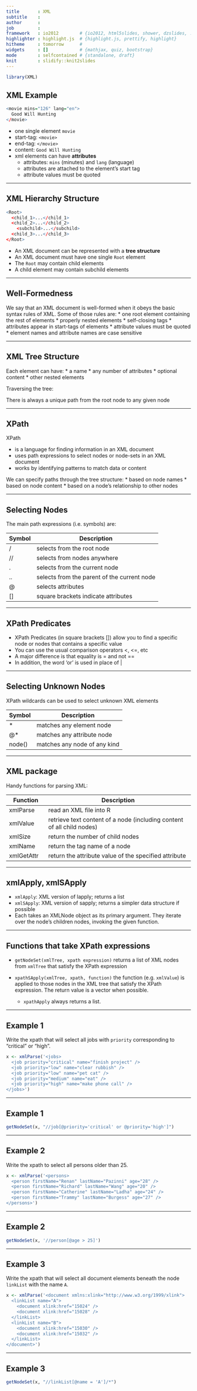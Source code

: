 ```yaml
---
title       : XML
subtitle    : 
author      : 
job         : 
framework   : io2012        # {io2012, html5slides, shower, dzslides, ...}
highlighter : highlight.js  # {highlight.js, prettify, highlight}
hitheme     : tomorrow      # 
widgets     : []            # {mathjax, quiz, bootstrap}
mode        : selfcontained # {standalone, draft}
knit        : slidify::knit2slides
---
```


```r
library(XML)
```


## XML Example

```r
<movie mins="126" lang="en">
  Good Will Hunting
</movie>
```

* one single element `movie`
* start-tag: `<movie>`
* end-tag: `</movie>`
* content: `Good Will Hunting`
* xml elements can have **attributes**
  + attributes: `mins` (minutes) and `lang` (language)
  + attributes are attached to the element's start tag
  + attribute values must be quoted

---

## XML Hierarchy Structure

```r
<Root>
  <child_1>...</child_1>
  <child_2>...</child_2>
    <subchild>...</subchild>
  <child_3>...</child_3>
</Root>
```

* An XML document can be represented with a __tree structure__
* An XML document must have one single `Root` element
* The `Root` may contain child elements
* A child element may contain subchild elements

---

## Well-Formedness

We say that an XML document is well-formed when it obeys the basic syntax rules of XML. Some of those rules are:
* one root element containing the rest of elements
* properly nested elements
* self-closing tags
* attributes appear in start-tags of elements
* attribute values must be quoted
* element names and attribute names are case sensitive

---

## XML Tree Structure

Each element can have:
* a name
* any number of attributes
* optional content
* other nested elements

Traversing the tree:

There is always a unique path from the root node to any given node

---

## XPath

XPath

* is a language for finding information in an XML document
* uses path expressions to select nodes or node-sets in an XML document
* works by identifying patterns to match data or content


We can specify paths through the tree structure:
* based on node names
* based on node content
* based on a node's relationship to other nodes

---

## Selecting Nodes

The main path expressions (i.e. symbols) are:

Symbol         | Description
-------------- | ---------------------------------------------
/              | selects from the root node
//             | selects from nodes anywhere
.              | selects from the current node
..             | selects from the parent of the current node
@              | selects attributes
[]             | square brackets indicate attributes

---

## XPath Predicates

* XPath Predicates (in square brackets []) allow you to find a specific node or nodes that contains a specific value
* You can use the usual comparison operators <, <=, etc
* A major difference is that equality is = and not ==
* In addition, the word 'or' is used in place of | 

---

## Selecting Unknown Nodes

XPath wildcards can be used to select unknown XML elements

Symbol         | Description
-------------- | ---------------------------------------------
*              | matches any element node
@*             | matches any attribute node
node()         | matches any node of any kind

---

## XML package

Handy functions for parsing XML:

Function       | Description
------------   | ---------------------------------------------
xmlParse       | read an XML file into R
xmlValue       | retrieve text content of a node (including content of all child nodes)
xmlSize        | return the number of child nodes
xmlName        | return the tag name of a node
xmlGetAttr     | return the attribute value of the specified attribute

---

## xmlApply, xmlSApply

* `xmlApply`: XML version of lapply; returns a list
* `xmlSApply`: XML version of sapply; returns a simpler data structure if possible
* Each takes an XMLNode object as its primary argument. They iterate over the node's children nodes, invoking the given function.

---

## Functions that take XPath expressions

* `getNodeSet(xmlTree, xpath expression)`
returns a list of XML nodes from `xmlTree` that satisfy the XPath expression

* `xpathSApply(xmlTree, xpath, function)`
the function (e.g. `xmlValue`) is applied to those nodes in the XML tree that satisfy the XPath expression. The return value is a vector when possible. 
  + `xpathApply` always returns a list.

---

## Example 1

Write the xpath that will select all jobs with `priority` corresponding to "critical" or "high".

```r
x <- xmlParse('<jobs>
  <job priority="critical" name="finish project" />
  <job priority="low" name="clear rubbish" />
  <job priority="low" name="pet cat" />
  <job priority="medium" name="eat" />
  <job priority="high" name="make phone call" />
</jobs>')
```

---

## Example 1

```r
getNodeSet(x, "//job[@priority='critical' or @priority='high']")
```

---

## Example 2

Write the xpath to select all persons older than 25.

```r
x <- xmlParse('<persons>
  <person firstName="Renan" lastName="Pazinni" age="28" />
  <person firstName="Richard" lastName="Wang" age="20" />
  <person firstName="Catherine" lastName="Ladha" age="24" />
  <person firstName="Trammy" lastName="Burgess" age="27" />
</persons>')
```

---

## Example 2

```r
getNodeSet(x, '//person[@age > 25]')
```

---

## Example 3

Write the xpath that will select all document elements beneath the node `linkList` with the name `A`.

```r
x <- xmlParse('<document xmlns:xlink="http://www.w3.org/1999/xlink">
  <linkList name="A">
    <document xlink:href="15024" />
    <document xlink:href="15028" />
  </linkList>
  <linkList name="B">
    <document xlink:href="15030" />
    <document xlink:href="15032" />
  </linkList>
</document>')
```

---

## Example 3

```r
getNodeSet(x, "//linkList[@name = 'A']/*")
```



